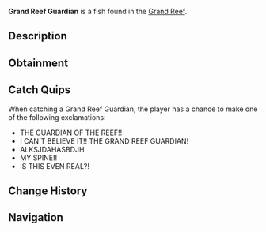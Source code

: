 {{FishInfobox
|image          = Grand Reef Guardian.png
|rarity         = Mythical
|sea            = First Sea
|location       = [[Grand Reef]]
|sublocation    = 
|sources        = Fishing Rod
|radar_location = 
|prog_speed     = -75
|xp             = 3500
|weather        = 
|time           = 
|season         = 
|bait           = Truffle Worm
|base_weight    = 80
|base_value     = 7000
|weight_range   = 40
|base_chance    = 0.008
|base_resil     = 25
}}
'''Grand Reef Guardian''' is a {{Rarity|Mythical}} fish found in the [[Grand Reef]].

== Description ==
{{Description|An ancient fish species that dwells in the deepest parts of the reef. Their massive size and mysterious bioluminescent patterns have led many to believe they protect the reef's most sacred spaces.|Bestiary Entry}}

== Obtainment ==
{{Fish Availability|
Grand Reef
|top_rods      = 
Great Rod of Oscar\61708.27\172876.83;
Leviathan's Fang Rod\58593.49\225680.38;
Astralhook Rod\58553.07\181997.66;
Ethereal Prism Rod\57554\175409.23;
Free Spirit Rod\57462.77\245015.05;
Resourceful Rod\42247.84\130847.95;
Destiny Rod\43808.9\125800.63;
Azure Of Lagoon\53944.36\206786.92;
Trident Rod\47749.36\203598.1;
Fang of the Eclipse\51811.82\196657.31;
Frog Rod\42209.7\146184.08;
Riptide Rod\41033.58\140742.99;
Seraphic Rod\57071.32\184070.13;
No-Life Rod\55054.9\189076.02;
Challenger's Rod\52479.22\189275.65;
Rod Of The Forgotten Fang\51231.94\169750.43;
Blazebringer Rod\46708.57\159071.56;
Rod Of The Depths\44219.44\142853.86;
Rod Of The Exalted One\43973.83\138749.58;
Verdant Shear Rod\43160.96\150517.19;
Zeus Rod\43017.24\145493.24;
Depthseeker Rod\40701.76\146493.07;
Avalanche Rod\35656.66\125503.84;
Volcanic Rod\33742\115464.29;
Steady Rod\11457.32\49269.52
|recommended   = Ethereal Prism Rod
}}

== Catch Quips ==
When catching a Grand Reef Guardian, the player has a chance to make one of the following exclamations:
* THE GUARDIAN OF THE REEF!!
* I CAN'T BELIEVE IT!! THE GRAND REEF GUARDIAN!
* ALKSJDAHASBDJH
* MY SPINE!!
* IS THIS EVEN REAL?!

== Change History ==
{{Change History|{{subst:Current Version}}}}

== Navigation ==
{{Fish Navbox|Grand Reef}}